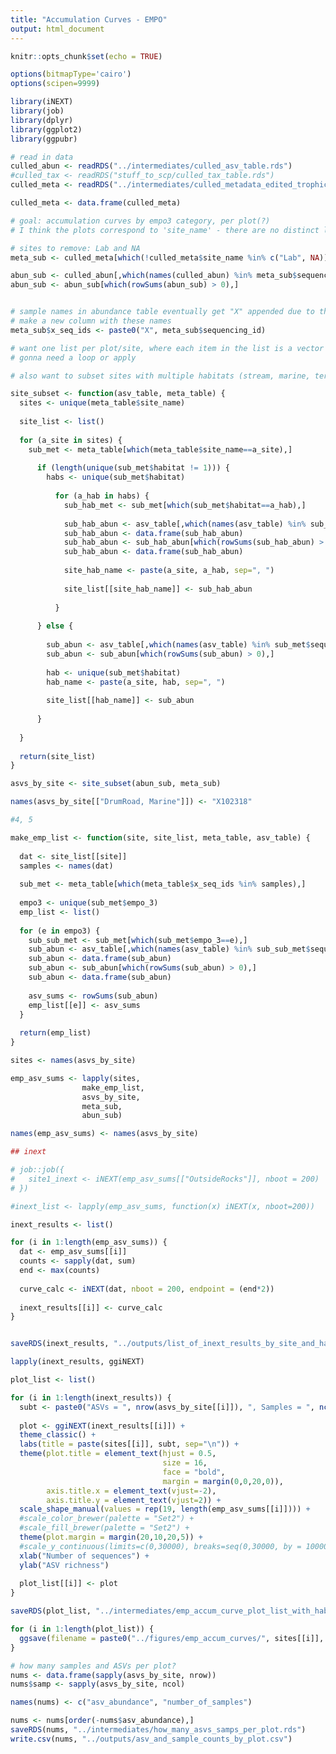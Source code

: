 ```yaml
---
title: "Accumulation Curves - EMPO"
output: html_document
---
```


```r
knitr::opts_chunk$set(echo = TRUE)
```

```r
options(bitmapType='cairo')
options(scipen=9999)
```

```r
library(iNEXT)
library(job)
library(dplyr)
library(ggplot2)
library(ggpubr)
```

```r
# read in data
culled_abun <- readRDS("../intermediates/culled_asv_table.rds")
#culled_tax <- readRDS("stuff_to_scp/culled_tax_table.rds")
culled_meta <- readRDS("../intermediates/culled_metadata_edited_trophic.rds")

culled_meta <- data.frame(culled_meta)
```

```r
# goal: accumulation curves by empo3 category, per plot(?)
# I think the plots correspond to 'site_name' - there are no distinct lat-lon combos within site

# sites to remove: Lab and NA
meta_sub <- culled_meta[which(!culled_meta$site_name %in% c("Lab", NA)),]

abun_sub <- culled_abun[,which(names(culled_abun) %in% meta_sub$sequencing_id)]
abun_sub <- abun_sub[which(rowSums(abun_sub) > 0),]


# sample names in abundance table eventually get "X" appended due to the colnames being numeric
# make a new column with these names
meta_sub$x_seq_ids <- paste0("X", meta_sub$sequencing_id)
```

```r
# want one list per plot/site, where each item in the list is a vector of nonzero ASV abundances corresponding to each EMPO3 cateogory
# gonna need a loop or apply

# also want to subset sites with multiple habitats (stream, marine, terrestrial) by habitat type

site_subset <- function(asv_table, meta_table) {
  sites <- unique(meta_table$site_name)
  
  site_list <- list()
  
  for (a_site in sites) {
    sub_met <- meta_table[which(meta_table$site_name==a_site),]
    
      if (length(unique(sub_met$habitat != 1))) {
        habs <- unique(sub_met$habitat)
        
          for (a_hab in habs) {
            sub_hab_met <- sub_met[which(sub_met$habitat==a_hab),]
            
            sub_hab_abun <- asv_table[,which(names(asv_table) %in% sub_hab_met$sequencing_id)]
            sub_hab_abun <- data.frame(sub_hab_abun)
            sub_hab_abun <- sub_hab_abun[which(rowSums(sub_hab_abun) > 0),]
            sub_hab_abun <- data.frame(sub_hab_abun)
            
            site_hab_name <- paste(a_site, a_hab, sep=", ")
            
            site_list[[site_hab_name]] <- sub_hab_abun
            
          }
        
      } else {
        
        sub_abun <- asv_table[,which(names(asv_table) %in% sub_met$sequencing_id)]
        sub_abun <- sub_abun[which(rowSums(sub_abun) > 0),]
        
        hab <- unique(sub_met$habitat)
        hab_name <- paste(a_site, hab, sep=", ")
        
        site_list[[hab_name]] <- sub_abun
        
      }
    
  }
  
  return(site_list)
}

asvs_by_site <- site_subset(abun_sub, meta_sub)

names(asvs_by_site[["DrumRoad, Marine"]]) <- "X102318"

#4, 5

make_emp_list <- function(site, site_list, meta_table, asv_table) {
  
  dat <- site_list[[site]]
  samples <- names(dat)
  
  sub_met <- meta_table[which(meta_table$x_seq_ids %in% samples),]
  
  empo3 <- unique(sub_met$empo_3)
  emp_list <- list()
  
  for (e in empo3) {
    sub_sub_met <- sub_met[which(sub_met$empo_3==e),]
    sub_abun <- asv_table[,which(names(asv_table) %in% sub_sub_met$sequencing_id)]
    sub_abun <- data.frame(sub_abun)
    sub_abun <- sub_abun[which(rowSums(sub_abun) > 0),]
    sub_abun <- data.frame(sub_abun)
    
    asv_sums <- rowSums(sub_abun)
    emp_list[[e]] <- asv_sums
  }
  
  return(emp_list)
}

sites <- names(asvs_by_site)

emp_asv_sums <- lapply(sites,
                make_emp_list,
                asvs_by_site,
                meta_sub,
                abun_sub)

names(emp_asv_sums) <- names(asvs_by_site)

```

```r
## inext 

# job::job({
#   site1_inext <- iNEXT(emp_asv_sums[["OutsideRocks"]], nboot = 200) 
# })

#inext_list <- lapply(emp_asv_sums, function(x) iNEXT(x, nboot=200))

inext_results <- list()

for (i in 1:length(emp_asv_sums)) {
  dat <- emp_asv_sums[[i]]
  counts <- sapply(dat, sum)
  end <- max(counts)
  
  curve_calc <- iNEXT(dat, nboot = 200, endpoint = (end*2))
  
  inext_results[[i]] <- curve_calc
}


saveRDS(inext_results, "../outputs/list_of_inext_results_by_site_and_hab.rds")

lapply(inext_results, ggiNEXT)

```

```r

plot_list <- list()

for (i in 1:length(inext_results)) {
  subt <- paste0("ASVs = ", nrow(asvs_by_site[[i]]), ", Samples = ", ncol(asvs_by_site[[i]]))
  
  plot <- ggiNEXT(inext_results[[i]]) +
  theme_classic() +
  labs(title = paste(sites[[i]], subt, sep="\n")) +
  theme(plot.title = element_text(hjust = 0.5,
                                  size = 16,
                                  face = "bold",
                                  margin = margin(0,0,20,0)),
        axis.title.x = element_text(vjust=-2),
        axis.title.y = element_text(vjust=2)) +
  scale_shape_manual(values = rep(19, length(emp_asv_sums[[i]]))) +
  #scale_color_brewer(palette = "Set2") +
  #scale_fill_brewer(palette = "Set2") +
  theme(plot.margin = margin(20,10,20,5)) +
  #scale_y_continuous(limits=c(0,30000), breaks=seq(0,30000, by = 10000)) +
  xlab("Number of sequences") +
  ylab("ASV richness")
  
  plot_list[[i]] <- plot
}

saveRDS(plot_list, "../intermediates/emp_accum_curve_plot_list_with_habitat.rds")

```

```r

for (i in 1:length(plot_list)) {
  ggsave(filename = paste0("../figures/emp_accum_curves/", sites[[i]], "_accum_curve_with_hab.png"), plot = plot_list[[i]], width = 8, height = 5)
}

```


```r
# how many samples and ASVs per plot?
nums <- data.frame(sapply(asvs_by_site, nrow))
nums$samp <- sapply(asvs_by_site, ncol)

names(nums) <- c("asv_abundance", "number_of_samples")

nums <- nums[order(-nums$asv_abundance),]
saveRDS(nums, "../intermediates/how_many_asvs_samps_per_plot.rds")
write.csv(nums, "../outputs/asv_and_sample_counts_by_plot.csv")
```








